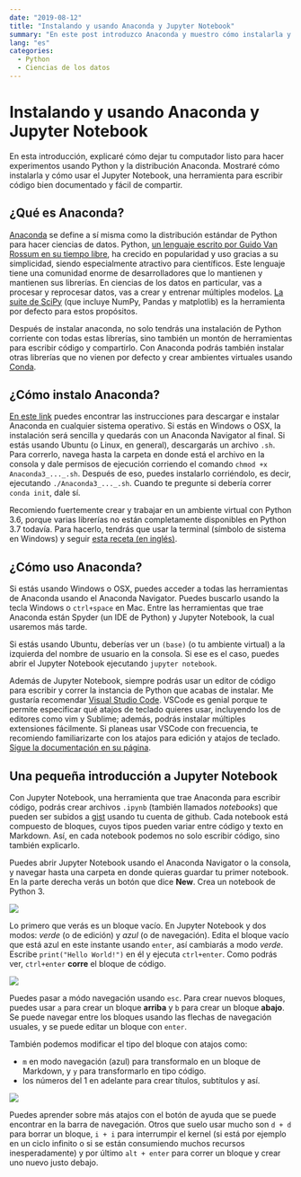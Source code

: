 ```yaml
---
date: "2019-08-12"
title: "Instalando y usando Anaconda y Jupyter Notebook"
summary: "En este post introduzco Anaconda y muestro cómo instalarla y usar una de sus herramientas."
lang: "es"
categories:
  - Python
  - Ciencias de los datos
---
```


# Instalando y usando Anaconda y Jupyter Notebook

En esta introducción, explicaré cómo dejar tu computador listo para hacer experimentos usando Python y la distribución Anaconda. Mostraré cómo instalarla y cómo usar el Jupyter Notebook, una herramienta para escribir código bien documentado y fácil de compartir.

## ¿Qué es Anaconda?

[Anaconda](https://www.anaconda.com/) se define a sí misma como la distribución estándar de Python para hacer ciencias de datos. Python, [un lenguaje escrito por Guido Van Rossum en su tiempo libre](https://www.zdnet.com/article/python-is-eating-the-world-how-one-developers-side-project-became-the-hottest-programming-language-on-the-planet/?2), ha crecido en popularidad y uso gracias a su simplicidad, siendo especialmente atractivo para científicos. Este lenguaje tiene una comunidad enorme de desarrolladores que lo mantienen y mantienen sus librerías. En ciencias de los datos en particular, vas a procesar y reprocesar datos, vas a crear y entrenar múltiples modelos. [La suite de SciPy](https://www.scipy.org/) (que incluye NumPy, Pandas y matplotlib) es la herramienta por defecto para estos propósitos.

Después de instalar anaconda, no solo tendrás una instalación de Python corriente con todas estas librerías, sino también un montón de herramientas para escribir código y compartirlo. Con Anaconda podrás también instalar otras librerías que no vienen por defecto y crear ambientes virtuales usando [Conda](https://docs.conda.io/en/latest/).

## ¿Cómo instalo Anaconda?

[En este link](https://www.anaconda.com/distribution/) puedes encontrar las instrucciones para descargar e instalar Anaconda en cualquier sistema operativo. Si estás en Windows o OSX, la instalación será sencilla y quedarás con un Anaconda Navigator al final. Si estás usando Ubuntu (o Linux, en general), descargarás un archivo `.sh`. Para correrlo, navega hasta la carpeta en donde está el archivo en la consola y dale permisos de ejecución corriendo el comando `chmod +x Anaconda3_..._.sh`. Después de eso, puedes instalarlo corriéndolo, es decir, ejecutando `./Anaconda3_..._.sh`. Cuando te pregunte si debería correr `conda init`, dale sí.

Recomiendo fuertemente crear y trabajar en un ambiente virtual con Python 3.6, porque varias librerías no están completamente disponibles en Python 3.7 todavía. Para hacerlo, tendrás que usar la terminal (símbolo de sistema en Windows) y seguir [esta receta (en inglés)](https://uoa-eresearch.github.io/eresearch-cookbook/recipe/2014/11/20/conda/).

## ¿Cómo uso Anaconda?

Si estás usando Windows o OSX, puedes acceder a todas las herramientas de Anaconda usando el Anaconda Navigator. Puedes buscarlo usando la tecla Windows o `ctrl+space` en Mac. Entre las herramientas que trae Anaconda están Spyder (un IDE de Python) y Jupyter Notebook, la cual usaremos más tarde.

Si estás usando Ubuntu, deberías ver un `(base)` (o tu ambiente virtual) a la izquierda del nombre de usuario en la consola. Si ese es el caso, puedes abrir el Jupyter Notebook ejecutando `jupyter notebook`.

Además de Jupyter Notebook, siempre podrás usar un editor de código para escribir y correr la instancia de Python que acabas de instalar. Me gustaría recomendar [Visual Studio Code](https://code.visualstudio.com/). VSCode es genial porque te permite especificar qué atajos de teclado quieres usar, incluyendo los de editores como vim y Sublime; además, podrás instalar múltiples extensiones fácilmente. Si planeas usar VSCode con frecuencia, te recomiendo familiarizarte con los atajos para edición y atajos de teclado. [Sigue la documentación en su página](https://code.visualstudio.com/docs).

## Una pequeña introducción a Jupyter Notebook

Con Jupyter Notebook, una herramienta que trae Anaconda para escribir código, podrás crear archivos `.ipynb` (también llamados *notebooks*) que pueden ser subidos a [gist](https://gist.github.com/) usando tu cuenta de github. Cada notebook está compuesto de bloques, cuyos tipos pueden variar entre código y texto en Markdown. Así, en cada notebook podemos no solo escribir código, sino también explicarlo.

Puedes abrir Jupyter Notebook usando el Anaconda Navigator o la consola, y navegar hasta una carpeta en donde quieras guardar tu primer notebook. En la parte derecha verás un botón que dice **New**. Crea un notebook de Python 3.

![](/assets/notebook.gif)

Lo primero que verás es un bloque vacío. En Jupyter Notebook y dos modos: *verde* (o de edición) y *azul* (o de navegación). Edita el bloque vacío que está azul en este instante usando `enter`, así cambiarás a modo *verde*. Escribe `print("Hello World!")` en él y ejecuta `ctrl+enter`. Como podrás ver, `ctrl+enter` **corre** el bloque de código.

![](/assets/running.gif)

Puedes pasar a módo navegación usando `esc`. Para crear nuevos bloques, puedes usar `a` para crear un bloque **arriba** y `b` para crear un bloque **abajo**. Se puede navegar entre los bloques usando las flechas de navegación usuales, y se puede editar un bloque con `enter`.

También podemos modificar el tipo del bloque con atajos como:
- `m` en modo navegación (azul) para transformalo en un bloque de Markdown, y `y` para transformarlo en tipo código.
- los números del 1 en adelante para crear títulos, subtítulos y así.

![](/assets/cells.gif)

Puedes aprender sobre más atajos con el botón de ayuda que se puede encontrar en la barra de navegación. Otros que suelo usar mucho son `d + d` para borrar un bloque, `i + i` para interrumpir el kernel (si está por ejemplo en un ciclo infinito o si se están consumiendo muchos recursos inesperadamente) y por último `alt + enter` para correr un bloque y crear uno nuevo justo debajo.


